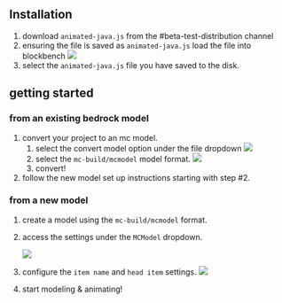 ## Installation

1. download `animated-java.js` from the #beta-test-distribution channel
2. ensuring the file is saved as `animated-java.js` load the file into blockbench
   <img src="https://i.imgur.com/s8wUIcJ.png" />
3. select the `animated-java.js` file you have saved to the disk.

## getting started

### from an existing bedrock model

1. convert your project to an mc model.
   1. select the convert model option under the file dropdown
      <img src="https://i.imgur.com/FzPS58m.png" />
   2. select the `mc-build/mcmodel` model format.
      <img src="https://i.imgur.com/k2fZmHN.png" />
   3. convert!
2. follow the new model set up instructions starting with step #2.

### from a new model

1. create a model using the `mc-build/mcmodel` format.

2. access the settings under the `MCModel` dropdown.

   <img src="https://i.imgur.com/1LryXI6.png" />

3. configure the `item name` and `head item` settings.
   <img src="https://i.imgur.com/NuxkFS3.png" />
4. start modeling & animating!
